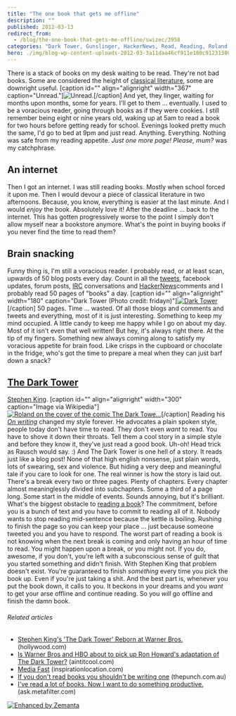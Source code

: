 ```yaml
---
title: "The one book that gets me offline"
description: ""
published: 2012-03-13
redirect_from:
  - /blog/the-one-book-that-gets-me-offline/swizec/3958
categories: "Dark Tower, Gunslinger, HackerNews, Read, Reading, Roland Deschain, Stephen King, The Dark Tower VII: The Dark Tower, Twitter, Uncategorized, Writing"
hero: ./img/blog-wp-content-uploads-2012-03-3a11daa46cf911e180c9123138016265_74.jpg
---
```


There is a stack of books on my desk waiting to be read. They're not bad books. Some are considered the height of [classical literature](http://en.wikipedia.org/wiki/Classics "Classics"), some are downright useful. \[caption id="" align="alignright" width="367" caption="Unread."]![Unread.](./img/blog-wp-content-uploads-2012-03-3a11daa46cf911e180c9123138016265_74.jpg "Unread.")\[/caption] And yet, they linger, waiting for months upon months, some for years. I'll get to them ... eventually. I used to be a voracious reader, going through books as if they were cookies. I still remember being eight or nine years old, waking up at 5am to read a book for two hours before getting ready for school. Evenings looked pretty much the same, I'd go to bed at 9pm and just read. Anything. Everything. Nothing was safe from my reading appetite. _Just one more page! Please, mum?_ was my catchphrase.

## An internet

Then I got an internet. I was still reading books. Mostly when school forced it upon me. Then I would devour a piece of classical literature in two afternoons. Because, you know, everything is easier at the last minute. And I would _enjoy_ the book. Absolutely love it! After the deadline ... back to the internet. This has gotten progressively worse to the point I simply don't allow myself near a bookstore anymore. What's the point in buying books if you never find the time to read them?

## Brain snacking

Funny thing is, I'm still a voracious reader. I probably read, or at least scan, upwards of 50 blog posts every day. Count in all the [tweets](http://twitter.com "Twitter"), facebook updates, forum posts, [IRC](http://en.wikipedia.org/wiki/Internet_Relay_Chat "Internet Relay Chat") conversations and [HackerNews](http://news.ycombinator.com/ "Hacker News")comments and I probably read 50 pages of "books" a day. \[caption id="" align="alignright" width="180" caption="Dark Tower (Photo credit: fridayn)"][![Dark Tower](./img/blog-wp-content-uploads-2012-03-119923039_1333cbbd02_m1.jpg "Dark Tower")](http://www.flickr.com/photos/60697241@N00/119923039)\[/caption] 50 pages. Time ... wasted. Of all those blogs and comments and tweets and everything, most of it is just interesting. Something to keep my mind occupied. A little candy to keep me happy while I go on about my day. Most of it isn't even that well written! But hey, it's always right there. At the tip of my fingers. Something new always coming along to satisfy my voracious appetite for brain food. Like crisps in the cupboard or chocolate in the fridge, who's got the time to prepare a meal when they can just barf down a snack?

## [The Dark Tower](http://www.amazon.com/Dark-Tower-Book/dp/1880418622%3FSubscriptionId%3D0G81C5DAZ03ZR9WH9X82%26tag%3Dageewitahat-20%26linkCode%3Dxm2%26camp%3D2025%26creative%3D165953%26creativeASIN%3D1880418622 "The Dark Tower (The Dark Tower, Book 7)")

[Stephen King](http://www.rottentomatoes.com/celebrity/stephen_king "Stephen King"). \[caption id="" align="alignright" width="300" caption="Image via Wikipedia"][![Roland on the cover of the comic The Dark Towe...](./img/blog-wp-content-uploads-2012-03-Marveldarktower3.jpg "Roland on the cover of the comic The Dark Towe...")](http://en.wikipedia.org/wiki/File:Marveldarktower.jpg)\[/caption] Reading his _[On writing](http://www.amazon.com/Writing-Memoir-Craft-Stephen-King/dp/0684853523%3FSubscriptionId%3D0G81C5DAZ03ZR9WH9X82%26tag%3Dageewitahat-20%26linkCode%3Dxm2%26camp%3D2025%26creative%3D165953%26creativeASIN%3D0684853523 "On Writing:  A Memoir of the Craft")_ changed my style forever. He advocates a plain spoken style, people today don't have time to read. They don't even _want_ to read. You have to shove it down their throats. Tell them a cool story in a simple style and before they know it, they've just read a good book. Uh-oh! Head trick as Rausch would say. :) And The Dark Tower is one hell of a story. It reads just like a blog post! None of that high english nonsense, just plain words, lots of swearing, sex and violence. But hiding a very deep and meaningful tale if you care to look for one. The real winner is how the story is laid out. There's a break every two or three pages. Plenty of chapters. Every chapter almost meaninglessly divided into subchapters. Some a third of a page long. Some start in the middle of events. Sounds annoying, but it's brilliant. What's the biggest obstacle to [reading a book](http://en.wikipedia.org/wiki/Reading_%28process%29 "Reading (process)")? The commitment, before you is a bunch of text and you have to commit to reading all of it. Nobody wants to stop reading mid-sentence because the kettle is boiling. Rushing to finish the page so you can keep your place ... just because someone tweeted you and you have to respond. The worst part of reading a book is not knowing when the next break is coming and only having an hour of time to read. You might happen upon a break, or you might not. If you do, awesome, if you don't, you're left with a subconscious sense of guilt that you started something and didn't finish. With Stephen King that problem doesn't exist. You're guaranteed to finish _something_ every time you pick the book up. Even if you're just taking a shit. And the best part is, whenever you put the book down, it calls to you. It beckons in your dreams and you _want_ to get your arse offline and continue reading. So you _will_ go offline and finish the damn book.

###### Related articles

- [Stephen King's 'The Dark Tower' Reborn at Warner Bros.](http://www.hollywood.com/news/Stephen_King_Dark_Tower_Reborn_at_Warner_Bros/20284768) (hollywood.com)
- [Is Warner Bros and HBO about to pick up Ron Howard's adaptation of The Dark Tower?](http://www.aintitcool.com/node/54228) (aintitcool.com)
- [Media Fast](http://inspirationlocation.com/2012/03/09/media-fast/) (inspirationlocation.com)
- [If you don't read books you shouldn't be writing one](http://www.thepunch.com.au/articles/if-you-dont-read-books-you-shouldnt-be-writing-one/) (thepunch.com.au)
- [I've read a lot of books. Now I want to do something productive.](http://ask.metafilter.com/210313/Ive-read-a-lot-of-books-Now-I-want-to-do-something-productive) (ask.metafilter.com)

[![Enhanced by Zemanta](http://img.zemanta.com/zemified_e.png?x-id=ff183402-80a3-4b6d-bc8c-c06bb5428539)](http://www.zemanta.com/ "Enhanced by Zemanta")

